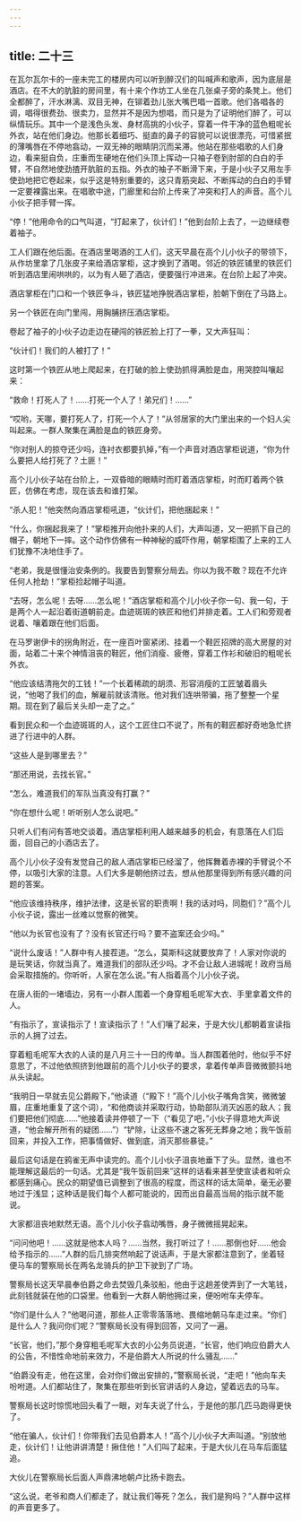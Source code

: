 ```yaml
---
---
---
```

title: 二十三
---



在瓦尔瓦尔卡的一座未完工的楼房内可以听到醉汉们的叫喊声和歌声，因为底层是酒店。在不大的肮脏的房间里，有十来个作坊工人坐在几张桌子旁的条凳上。他们全都醉了，汗水淋漓、双目无神，在铆着劲儿张大嘴巴唱一首歌。他们各唱各的调，唱得很费劲、很卖力，显然并不是因为想唱，而只是为了证明他们醉了，可以纵情玩乐。其中一个是浅色头发、身材高挑的小伙子，穿着一件干净的蓝色粗呢长外衣，站在他们身边。他那长着细巧、挺直的鼻子的容貌可以说很漂亮，可惜紧抿的薄嘴唇在不停地翕动，一双无神的眼睛阴沉而呆滞。他站在那些唱歌的人们身边，看来挺自负，庄重而生硬地在他们头顶上挥动一只袖子卷到肘部的白白的手臂，不自然地使劲揸开肮脏的五指。外衣的袖子不断滑下来，于是小伙子又用左手使劲地把它卷起来，似乎这是特别重要的，这只青筋突起、不断挥动的白白的手臂一定要裸露出来。在唱歌中途，门廊里和台阶上传来了冲突和打人的声音。高个儿小伙子把手臂一挥。

“停！”他用命令的口气叫道，“打起来了，伙计们！”他到台阶上去了，一边继续卷着袖子。

工人们跟在他后面。在酒店里喝酒的工人们，这天早晨在高个儿小伙子的带领下，从作坊里拿了几张皮子来给酒店掌柜，这才换到了酒喝。邻近的铁匠铺里的铁匠们听到酒店里闹哄哄的，以为有人砸了酒店，便要强行冲进来。在台阶上起了冲突。

酒店掌柜在门口和一个铁匠争斗，铁匠猛地挣脱酒店掌柜，脸朝下倒在了马路上。

另一个铁匠在向门里闯，用胸脯挤压酒店掌柜。

卷起了袖子的小伙子边走边在硬闯的铁匠脸上打了一拳，又大声狂叫：

“伙计们！我们的人被打了！”

这时第一个铁匠从地上爬起来，在打破的脸上使劲抓得满脸是血，用哭腔叫嚷起来：

“救命！打死人了！……打死一个人了！弟兄们！……”

“哎哟，天哪，要打死人了，打死一个人了！”从邻居家的大门里出来的一个妇人尖叫起来。一群人聚集在满脸是血的铁匠身旁。

“你对别人的掠夺还少吗，连衬衣都要扒掉，”有一个声音对酒店掌柜说道，“你为什么要把人给打死了？土匪！”

高个儿小伙子站在台阶上，一双昏暗的眼睛时而盯着酒店掌柜，时而盯着两个铁匠，仿佛在考虑，现在该去和谁打架。

“杀人犯！”他突然向酒店掌柜吼道，“伙计们，把他捆起来！”

“什么，你捆起我来了！”掌柜推开向他扑来的人们，大声叫道，又一把抓下自己的帽子，朝地下一摔。这个动作仿佛有一种神秘的威吓作用，朝掌柜围了上来的工人们犹豫不决地住手了。

“老弟，我是很懂治安条例的。我要告到警察分局去。你以为我不敢？现在不允许任何人抢劫！”掌柜捡起帽子叫道。

“去呀，怎么呢！去呀……怎么呢！”酒店掌柜和高个儿小伙子你一句、我一句，于是两个人一起沿着街道朝前走。血迹斑斑的铁匠和他们并排走着。工人们和旁观者说着、嚷着跟在他们后面。

在马罗谢伊卡的拐角附近，在一座百叶窗紧闭、挂着一个鞋匠招牌的高大房屋的对面，站着二十来个神情沮丧的鞋匠，他们消瘦、疲倦，穿着工作衫和破旧的粗呢长外衣。

“他应该结清拖欠的工钱！”一个长着稀疏的胡须、形容消瘦的工匠皱着眉头说，“他喝了我们的血，解雇前就该清账。他对我们连哄带骗，拖了整整一个星期。现在到了最后关头却一走了之。”

看到民众和一个血迹斑斑的人，这个工匠住口不说了，所有的鞋匠都好奇地急忙挤进了行进中的人群。

“这些人是到哪里去？”

“那还用说，去找长官。”

“怎么，难道我们的军队当真没有打赢？”

“你在想什么呢！听听别人怎么说吧。”

只听人们有问有答地交谈着。酒店掌柜利用人越来越多的机会，有意落在人们后面，回自己的小酒店去了。

高个儿小伙子没有发觉自己的敌人酒店掌柜已经溜了，他挥舞着赤裸的手臂说个不停，以吸引大家的注意。人们大多是朝他挤过去，想从他那里得到所有感兴趣的问题的答案。

“他应该维持秩序，维护法律，这是长官的职责啊！我的话对吗，同胞们？”高个儿小伙子说，露出一丝难以觉察的微笑。

“他以为长官也没有了？没有长官还行吗？要不盗案还会少吗。”

“说什么废话！”人群中有人接茬道。“怎么，莫斯科这就要放弃了！人家对你说的是玩笑话，你就当真了。难道我们的部队还少吗。才不会让敌人进城呢！政府当局会采取措施的。你听听，人家在怎么说。”有人指着高个儿小伙子说。

在唐人街的一堵墙边，另有一小群人围着一个身穿粗毛呢军大衣、手里拿着文件的人。

“有指示了，宣读指示了！宣读指示了！”人们嚷了起来，于是大伙儿都朝着宣读指示的人拥了过去。

穿着粗毛呢军大衣的人读的是八月三十一日的传单。当人群围着他时，他似乎不好意思了，不过他依照挤到他跟前的高个儿小伙子的要求，拿着传单声音微微颤抖地从头读起。

“我明日一早就去见公爵殿下，”他读道（“殿下！”高个儿小伙子嘴角含笑，微微皱眉，庄重地重复了这个词），“和他商谈并采取行动，协助部队消灭凶恶的敌人；我们要把他们彻底……”他接着读并停顿了一下（“看见了吧，”小伙子得意地大声说道，“他会解开所有的疑团……”）“铲除，让这些不速之客死无葬身之地；我午饭前回来，并投入工作，把事情做好、做到底，消灭那些暴徒。”

最后这句话是在鸦雀无声中读完的。高个儿小伙子沮丧地垂下了头。显然，谁也不能理解这最后的一句话。尤其是“我午饭前回来”这样的话看来甚至使宣读者和听众都感到痛心。民众的期望值已调整到了很高的程度，而这样的话太简单，毫无必要地过于浅显；这种话是我们每个人都可能说的，因而出自最高当局的指示就不能说。

大家都沮丧地默然无语。高个儿小伙子翕动嘴唇，身子微微摇晃起来。

“问问他吧！……这就是他本人吗？……当然，我打听过了！……那倒也好……他会给予指示的……”人群的后几排突然响起了说话声，于是大家都注意到了，坐着轻便马车的警察局长在两名龙骑兵的护卫下驶到了广场。

警察局长这天早晨奉伯爵之命去焚毁几条驳船，他由于这趟差使弄到了一大笔钱，此刻钱就装在他的口袋里。他看到一大群人朝他拥过来，便吩咐车夫停车。

“你们是什么人？”他喝问道，那些人正零零落落地、畏缩地朝马车走过来。“你们是什么人？我问你们呢？”警察局长没有得到回答，又问了一遍。

“长官，他们，”那个身穿粗毛呢军大衣的小公务员说道，“长官，他们响应伯爵大人的公告，不惜性命地前来效力，不是伯爵大人所说的什么骚乱……”

“伯爵没有走，他在这里，会对你们做出安排的，”警察局长说，“走吧！”他向车夫吩咐道。人们都站住了，聚集在那些听到长官讲话的人身边，望着远去的马车。

警察局长这时惊慌地回头看了一眼，对车夫说了什么，于是他的那几匹马跑得更快了。

“他在骗人，伙计们！你带我们去见伯爵本人！”高个儿小伙子大声叫道。“别放他走，伙计们！让他讲讲清楚！揪住他！”人们叫了起来，于是大伙儿在马车后面猛追。

大伙儿在警察局长后面人声鼎沸地朝卢比扬卡跑去。

“这么说，老爷和商人们都走了，就让我们等死？怎么，我们是狗吗？”人群中这样的声音更多了。